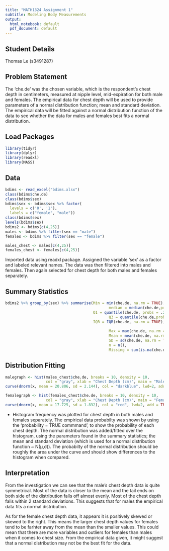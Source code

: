 ---
title: "MATH1324 Assignment 1"
subtitle: Modeling Body Measurements
output:
  html_notebook: default
  pdf_document: default
---

## Student Details


Thomas Le (s3491287)


## Problem Statement
The 'che.de' was the chosen variable, which is the respondent's chest depth in centimeters, measured at nipple level, mid-expiration for both male and females. The empirical data for chest depth will be used to provide parameters of a normal distribution function; mean and standard deviation. The empirical data will be fitted against a normal distribution function of the data to see whether the data for males and females best fits a normal distribution. 

## Load Packages

```{r}
library(tidyr)
library(dplyr)
library(readxl)
library(MASS)
```

## Data
```{r}
bdims <- read_excel("bdims.xlsx")
class(bdims$che.de)
class(bdims$sex)
bdims$sex <- bdims$sex %>% factor(
  levels = c('0', '1'),
  labels = c("female", "male"))
class(bdims$sex)
levels(bdims$sex)
bdims2 <- bdims[c(4,25)]
males <- bdims %>% filter(sex == "male")
females <- bdims %>% filter(sex == "female")

males_chest <- males[c(4,25)]
females_chest <- females[c(4,25)]

```
Imported data using readxl package. Assigned the variable 'sex' as a factor and labeled relevant names. The data was then filtered into males and females. Then again selected for chest depth for both males and females separately. 


## Summary Statistics

```{r}
bdims2 %>% group_by(sex) %>% summarise(Min = min(che.de, na.rm = TRUE),
                                              median = median(che.de,probs = .25, na.rm = TRUE),
                                       Q1 = quantile(che.de, probs = .25, na.rm = TRUE),
                                              Q3 = quantile(che.de,probs = .75, na.rm = TRUE),
                                       IQR = IQR(che.de, na.rm = TRUE),
                                       
                                              Max = max(che.de, na.rm = TRUE),
                                              Mean = mean(che.de, na.rm = TRUE),
                                              SD = sd(che.de, na.rm = TRUE),
                                              n = n(),
                                              Missing = sum(is.na(che.de)))

```



## Distribution Fitting

```{r}
malegraph <- hist(males_chest$che.de, breaks = 10, density = 10,
                  col = "gray", xlab = "Chest Depth (cm)", main = "Male Chest Depth", probability = TRUE)
curve(dnorm(x, mean = 20.806, sd = 2.144), col = "darkblue", lwd=2, add = TRUE, yaxt="n")

```


```{r}
femalegraph <- hist(females_chest$che.de, breaks = 10, density = 10,
                  col = "gray", xlab = "Chest Depth (cm)", main = "Female Chest Depth", probability = TRUE)
curve(dnorm(x, mean = 17.725, sd = 1.832), col = "red", lwd=2, add = TRUE, yaxt="n")
```
* Histogram frequency was plotted for chest depth in both males and females separately. The empirical data probabilty was shown by using the 'probability = TRUE commmand', to show the probability of each chest depth. The normal distribution was added/fitted over the histogram, using the parameters found in the summary statistics; the mean and standard deviation (which is used for a normal distribution function ~ N(μ,σ)). The probabilty of the normal distribution should be roughly the area under the curve and should show differences to the histogram when compared.  

## Interpretation
From the investigation we can see that the male's chest depth data is quite symmetrical. Most of the data is closer to the mean  and the tail ends on both side of the distribution falls off almost evenly. Most of the chest depth falls within 2 standard deviations. This suggests that for males the empirical data fits a normal distribution. 

As for the female chest depth data, it appears it is positively skewed or skewed to the right. This means the larger chest depth values for females tend to be farhter away from the mean than the smaller values. This could mean that there are more variables and outliers for females than males when it comes to chest size. From the empirical data given, it might suggest that a normal distribution may not be the best fit for the data. 




